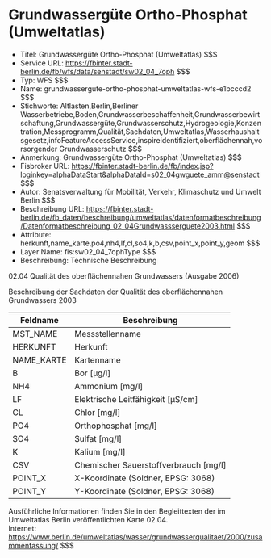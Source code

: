 # Grundwassergüte Ortho-Phosphat (Umweltatlas)
- Titel: Grundwassergüte Ortho-Phosphat (Umweltatlas) $$$
- Service URL: https://fbinter.stadt-berlin.de/fb/wfs/data/senstadt/sw02_04_7oph $$$
- Typ: WFS $$$
- Name: grundwassergute-ortho-phosphat-umweltatlas-wfs-e1bcccd2 $$$
- Stichworte: Altlasten,Berlin,Berliner Wasserbetriebe,Boden,Grundwasserbeschaffenheit,Grundwasserbewirtschaftung,Grundwassergüte,Grundwasserschutz,Hydrogeologie,Konzentration,Messprogramm,Qualität,Sachdaten,Umweltatlas,Wasserhaushaltsgesetz,infoFeatureAccessService,inspireidentifiziert,oberflächennah,vorsorgender Grundwasserschutz $$$
- Anmerkung: Grundwassergüte Ortho-Phosphat (Umweltatlas) $$$
- Fisbroker URL: https://fbinter.stadt-berlin.de/fb/index.jsp?loginkey=alphaDataStart&alphaDataId=s02_04gwguete_amm@senstadt $$$
- Autor: Senatsverwaltung für Mobilität, Verkehr, Klimaschutz und Umwelt Berlin $$$
- Beschreibung URL: https://fbinter.stadt-berlin.de/fb_daten/beschreibung/umweltatlas/datenformatbeschreibung/Datenformatbeschreibung_02_04Grundwassserguete2003.html $$$
- Attribute: herkunft,name_karte,po4,nh4,lf,cl,so4,k,b,csv,point_x,point_y,geom $$$
- Layer Name: fis:sw02_04_7ophType $$$
- Beschreibung: Technische Beschreibung 

02.04 Qualität des oberflächennahen Grundwassers (Ausgabe 2006)

Beschreibung der Sachdaten der Qualität des oberflächennahen Grundwassers 2003

| Feldname    | Beschreibung                            |
| ----------- | --------------------------------------- |
| MST\_NAME   | Messstellenname                         |
| HERKUNFT    | Herkunft                                |
| NAME\_KARTE | Kartenname                              |
| B           | Bor \[µg/l\]                            |
| NH4         | Ammonium \[mg/l\]                       |
| LF          | Elektrische Leitfähigkeit \[µS/cm\]     |
| CL          | Chlor \[mg/l\]                          |
| PO4         | Orthophosphat \[mg/l\]                  |
| SO4         | Sulfat \[mg/l\]                         |
| K           | Kalium \[mg/l\]                         |
| CSV         | Chemischer Sauerstoffverbrauch \[mg/l\] |
| POINT\_X    | X-Koordinate (Soldner, EPSG: 3068)      |
| POINT\_Y    | Y-Koordinate (Soldner, EPSG: 3068)      |

Ausführliche Informationen finden Sie in den Begleittexten der im Umweltatlas Berlin veröffentlichten Karte 02.04.  
Internet: https://www.berlin.de/umweltatlas/wasser/grundwasserqualitaet/2000/zusammenfassung/ $$$

